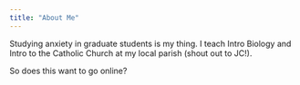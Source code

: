 ```yaml
---
title: "About Me"
---
```


Studying anxiety in graduate students is my thing.
I teach Intro Biology and Intro to the Catholic Church at my local parish (shout out to JC!).

So does this want to go online?